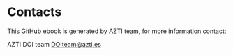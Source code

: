 # Contacts {-}


This GitHub ebook is generated by AZTI team, for more information contact:

AZTI DOI team [DOIteam@azti.es](DOIteam@azti.es)




